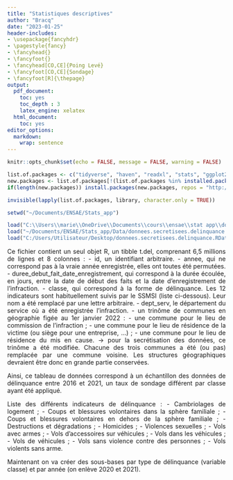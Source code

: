 ```yaml
---
title: "Statistiques descriptives"
author: "Bracq"
date: "2023-01-25"
header-includes:
- \usepackage{fancyhdr}
- \pagestyle{fancy}
- \fancyhead{}
- \fancyfoot{}
- \fancyhead[CO,CE]{Poing Levé}
- \fancyfoot[CO,CE]{Sondage}
- \fancyfoot[R]{\thepage}
output:
  pdf_document:
    toc: yes
    toc_depth : 3
    latex_engine: xelatex
  html_document:
    toc: yes
editor_options: 
  markdown: 
    wrap: sentence
---
```


```{=html}
<style>
body {
text-align: justify}
</style>
```

```r
knitr::opts_chunk$set(echo = FALSE, message = FALSE, warning = FALSE)

```

```r

list.of.packages <- c("tidyverse", "haven", "readxl", "stats", "ggplot2", "ggcorrplot", "data.table", "dplyr", "corrplot", "stargazer", "Hmisc")
new.packages <- list.of.packages[!(list.of.packages %in% installed.packages()[,"Package"])]
if(length(new.packages)) install.packages(new.packages, repos = "http://cran.us.r-project.org")

invisible(lapply(list.of.packages, library, character.only = TRUE))

setwd("~/Documents/ENSAE/Stats_app")
```



```r


load("C:\\Users\\marie\\OneDrive\\Documents\\cours\\ensae\\stat app\\donnees.secretisees.delinquance.RData") # marie
load("~/Documents/ENSAE/Stats_app/Data/donnees.secretisees.delinquance.RData") #cathu
load("C:/Users/Utilisateur/Desktop/donnees.secretisees.delinquance.RData") #clem


```

Ce fichier contient un seul objet R, un tibble t.del, comprenant 6,5 millions de lignes et 8 colonnes :
    - id, un identifiant arbitraire.
    - annee, qui ne correspond pas à la vraie année enregistrée, elles ont toutes été permutées.
    - duree_debut_fait_date_enregistrement, qui correspond à la durée écoulée, en jours, entre la date de début des faits et la date d'enregistrement de l'infraction.
    - classe, qui correspond à la forme de délinquance. Les 12 indicateurs sont habituellement suivis par le SSMSI (liste ci-dessous). Leur nom a été remplacé par une lettre arbitraire.
    - dept_serv, le département du service où a été enregistrée l'infraction.
    - un trinôme de communes en géographie figée au 1er janvier 2022 :
    - une commune pour le lieu de commission de l'infraction ;
    - une commune pour le lieu de résidence de la victime (ou siège pour une entreprise, ...) ;
    - une commune pour le lieu de résidence du mis en cause.
          -> pour la secrétisation des données, ce trinôme a été modifiée. Chacune des trois communes a été (ou pas) remplacée par une commune voisine. Les structures géographiques devraient être donc en grande partie conservées.

Ainsi, ce tableau de données  correspond à un échantillon des données de délinquance entre 2016 et 2021, un taux de sondage différent par classe ayant été appliqué.

Liste des différents indicateurs de délinquance :
    - Cambriolages de logement ;
    - Coups et blessures volontaires dans la sphère familiale ;
    - Coups et blessures volontaires en dehors de la sphère familiale ;
    - Destructions et dégradations ;
    - Homicides ;
    - Violences sexuelles ;
    - Vols avec armes ;
    - Vols d'accessoires sur véhicules ;
    - Vols dans les véhicules ;
    - Vols de véhicules ;
    - Vols sans violence contre des personnes ;
    - Vols violents sans arme.


Maintenant on va créer des sous-bases par type de délinquance (variable classe) et par année (on enlève 2020 et 2021). 

